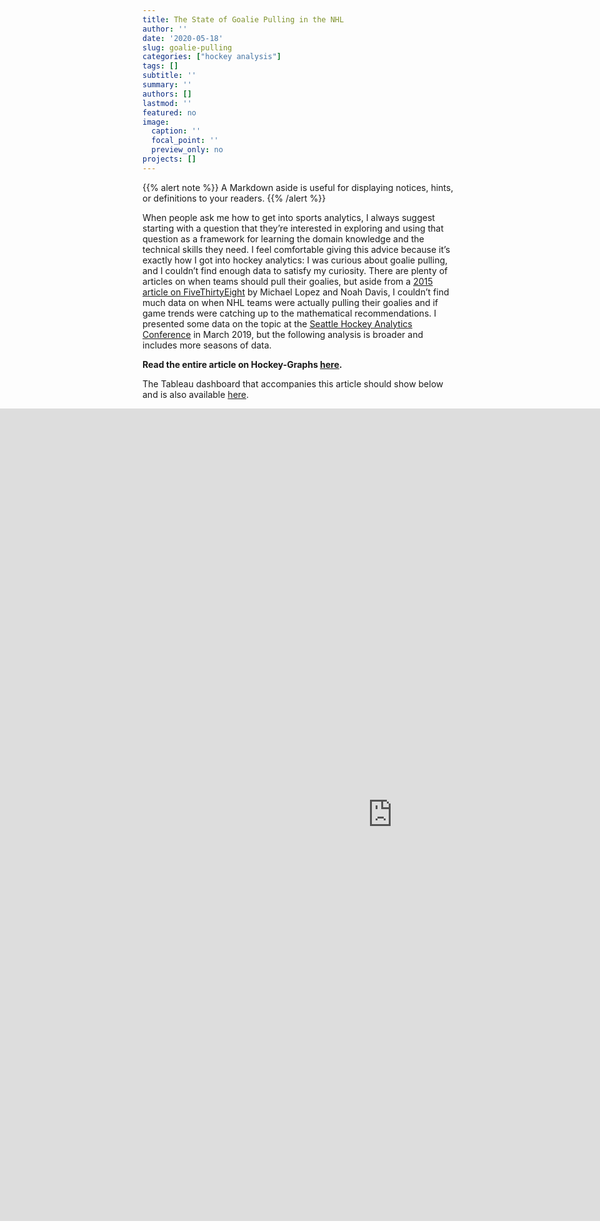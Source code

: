 ```yaml
---
title: The State of Goalie Pulling in the NHL
author: ''
date: '2020-05-18'
slug: goalie-pulling
categories: ["hockey analysis"]
tags: []
subtitle: ''
summary: ''
authors: []
lastmod: ''
featured: no
image:
  caption: ''
  focal_point: ''
  preview_only: no
projects: []
---
```


{{% alert note %}}
A Markdown aside is useful for displaying notices, hints, or definitions to your readers.
{{% /alert %}}

When people ask me how to get into sports analytics, I always suggest starting with a question that they’re interested in exploring and using that question as a framework for learning the domain knowledge and the technical skills they need. I feel comfortable giving this advice because it’s exactly how I got into hockey analytics: I was curious about goalie pulling, and I couldn’t find enough data to satisfy my curiosity. There are plenty of articles on when teams should pull their goalies, but aside from a [2015 article on FiveThirtyEight](https://fivethirtyeight.com/features/nhl-coaches-are-pulling-goalies-earlier-than-ever/) by Michael Lopez and Noah Davis, I couldn’t find much data on when NHL teams were actually pulling their goalies and if game trends were catching up to the mathematical recommendations. I presented some data on the topic at the [Seattle Hockey Analytics Conference](http://meghan.rbind.io/talk/seahac/) in March 2019, but the following analysis is broader and includes more seasons of data.

**Read the entire article on Hockey-Graphs [here](https://hockey-graphs.com/2020/05/18/the-state-of-goalie-pulling-in-the-nhl/).**

The Tableau dashboard that accompanies this article should show below and is also available [here](https://public.tableau.com/views/GoaliePullTimes2018-19/GoaliePullTimes18-19?:display_count=y&publish=yes&:toolbar=n&:origin=viz_share_link). 

<div style="align: center; margin-left: -250px;"> <iframe src="https://public.tableau.com/views/GoaliePullTimes2018-19/GoaliePullTimes18-19?:showVizHome=no&:embed=true" width="1300px" height="1300px" frameborder="0"></iframe> </div>
